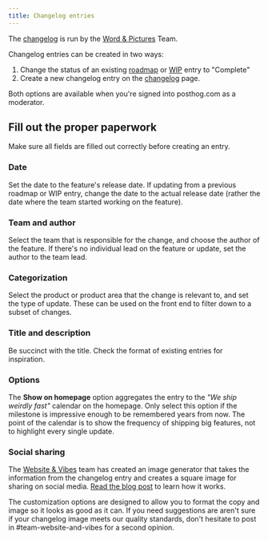 ```yaml
---
title: Changelog entries
---
```


The [changelog](/changelog) is run by the [Word & Pictures](/teams/words-pictures) Team.

Changelog entries can be created in two ways:

1. Change the status of an existing [roadmap](/roadmap) or [WIP](/wip) entry to "Complete"
1. Create a new changelog entry on the [changelog](/changelog) page.

Both options are available when you're signed into posthog.com as a moderator.

## Fill out the proper paperwork

Make sure all fields are filled out correctly before creating an entry.

### Date

Set the date to the feature's release date. If updating from a previous roadmap or WIP entry, change the date to the actual release date (rather the date where the team started working on the feature).

### Team and author

Select the team that is responsible for the change, and choose the author of the feature. If there's no individual lead on the feature or update, set the author to the team lead.

### Categorization

Select the product or product area that the change is relevant to, and set the type of update. These can be used on the front end to filter down to a subset of changes.

### Title and description

Be succinct with the title. Check the format of existing entries for inspiration.

### Options

The **Show on homepage** option aggregates the entry to the _"We ship weirdly fast"_ calendar on the homepage. Only select this option if the milestone is impressive enough to be remembered years from now. The point of the calendar is to show the frequency of shipping big features, not to highlight every single update.

### Social sharing

The [Website & Vibes](/teams/website-vibes) team has created an image generator that takes the information from the changelog entry and creates a square image for sharing on social media. [Read the blog post](/blog/changelog-image-generator) to learn how it works.

The customization options are designed to allow you to format the copy and image so it looks as good as it can. If you need suggestions are aren't sure if your changelog image meets our quality standards, don't hesitate to post in <PrivateLink url="https://posthog.slack.com/archives/C01V9AT7DK4">#team-website-and-vibes</PrivateLink> for a second opinion.
